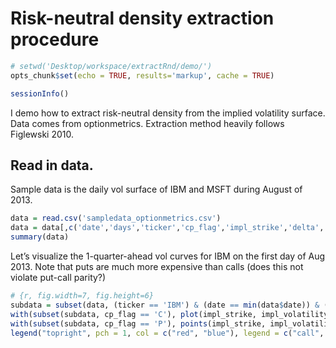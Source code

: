 Risk-neutral density extraction procedure
========================================================

```r
# setwd('Desktop/workspace/extractRnd/demo/')
opts_chunk$set(echo = TRUE, results='markup', cache = TRUE)
```

```r
sessionInfo()
```

I demo how to extract risk-neutral density from the implied volatility surface. Data comes from optionmetrics. Extraction method heavily follows Figlewski 2010. 

## Read in data. 

Sample data is the daily vol surface of IBM and MSFT during August of 2013. 

```r
data = read.csv('sampledata_optionmetrics.csv')
data = data[,c('date','days','ticker','cp_flag','impl_strike','delta','impl_volatility')]   # these variables are relevant
summary(data)
```

Let's visualize the 1-quarter-ahead vol curves for IBM on the first day of Aug 2013. Note that puts are much more expensive than calls (does this not violate put-call parity?)

```r
# {r, fig.width=7, fig.height=6}
subdata = subset(data, (ticker == 'IBM') & (date == min(data$date)) & (days == 91))
with(subset(subdata, cp_flag == 'C'), plot(impl_strike, impl_volatility, col='red', xlab = 'implied strike price', ylab='implied volatility', main = 'IBM, 1 quarter ahead'))
with(subset(subdata, cp_flag == 'P'), points(impl_strike, impl_volatility, col='blue'))
legend("topright", pch = 1, col = c("red", "blue"), legend = c("call", "put"))
```

